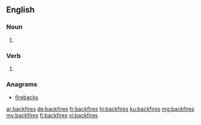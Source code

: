 ==English==

===Noun===
{{head|en|noun plural form}}

# {{plural of|backfire|lang=en}}

===Verb===
{{head|en|verb form}}

# {{en-third-person singular of|backfire}}

===Anagrams===
* [[firebacks#English|firebacks]]

[[ar:backfires]]
[[de:backfires]]
[[fr:backfires]]
[[hi:backfires]]
[[ku:backfires]]
[[mg:backfires]]
[[my:backfires]]
[[fi:backfires]]
[[vi:backfires]]